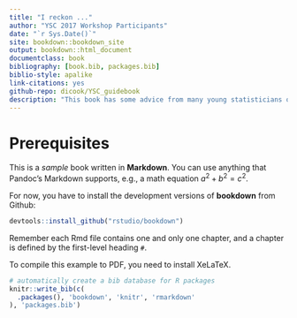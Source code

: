 ```yaml
--- 
title: "I reckon ..."
author: "YSC 2017 Workshop Participants"
date: "`r Sys.Date()`"
site: bookdown::bookdown_site
output: bookdown::html_document
documentclass: book
bibliography: [book.bib, packages.bib]
biblio-style: apalike
link-citations: yes
github-repo: dicook/YSC_guidebook
description: "This book has some advice from many young statisticians on building your skills for reproducible research, data analysis in R and collaborative projects."
---
```


# Prerequisites

This is a _sample_ book written in **Markdown**. You can use anything that Pandoc's Markdown supports, e.g., a math equation $a^2 + b^2 = c^2$.

For now, you have to install the development versions of **bookdown** from Github:

```r
devtools::install_github("rstudio/bookdown")
```

Remember each Rmd file contains one and only one chapter, and a chapter is defined by the first-level heading `#`.

To compile this example to PDF, you need to install XeLaTeX.

```r
# automatically create a bib database for R packages
knitr::write_bib(c(
  .packages(), 'bookdown', 'knitr', 'rmarkdown'
), 'packages.bib')
```
